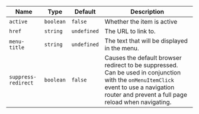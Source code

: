 
  | Name | Type | Default | Description |
| --- | --- | --- | --- |
| `active` | `boolean` | `false` | Whether the item is active |
| `href` | `string` | `undefined` | The URL to link to. |
| `menu-title` | `string` | `undefined` | The text that will be displayed in the menu. |
| `suppress-redirect` | `boolean` | `false` | Causes the default browser redirect to be suppressed. Can be used in conjunction with the `onMenuItemClick` event to use a navigation router and prevent a full page reload when navigating. |

